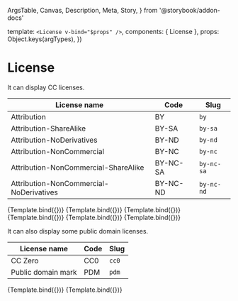   ArgsTable,
  Canvas,
  Description,
  Meta,
  Story,
} from '@storybook/addon-docs'


<Meta title="Components/License" component={License} />

  template: `<License v-bind="$props" />`,
  components: { License },
  props: Object.keys(argTypes),
})

# License

<Description of={License} />

<ArgsTable of={License} />

It can display CC licenses.

| License name                            | Code     | Slug       |
| --------------------------------------- | -------- | ---------- |
| Attribution                             | BY       | `by`       |
| Attribution-ShareAlike                  | BY-SA    | `by-sa`    |
| Attribution-NoDerivatives               | BY-ND    | `by-nd`    |
| Attribution-NonCommercial               | BY-NC    | `by-nc`    |
| Attribution-NonCommercial-ShareAlike    | BY-NC-SA | `by-nc-sa` |
| Attribution-NonCommercial-NoDerivatives | BY-NC-ND | `by-nc-nd` |

<Canvas>
  <Story
    name="BY"
    args={{
      license: 'by',
    }}
  >
    {Template.bind({})}
  </Story>
  <Story
    name="BY-SA"
    args={{
      license: 'by-sa',
    }}
  >
    {Template.bind({})}
  </Story>
  <Story
    name="BY-ND"
    args={{
      license: 'by-nd',
    }}
  >
    {Template.bind({})}
  </Story>
  <Story
    name="BY-NC"
    args={{
      license: 'by-nc',
    }}
  >
    {Template.bind({})}
  </Story>
  <Story
    name="BY-NC-SA"
    args={{
      license: 'by-nc-sa',
    }}
  >
    {Template.bind({})}
  </Story>
  <Story
    name="BY-NC-ND"
    args={{
      license: 'by-nc-nd',
    }}
  >
    {Template.bind({})}
  </Story>
</Canvas>

It can also display some public domain licenses.

| License name       | Code | Slug  |
| ------------------ | ---- | ----- |
| CC Zero            | CC0  | `cc0` |
| Public domain mark | PDM  | `pdm` |

<Canvas>
  <Story
    name="CC0"
    args={{
      license: 'cc0',
    }}
  >
    {Template.bind({})}
  </Story>
  <Story
    name="PDM"
    args={{
      license: 'pdm',
    }}
  >
    {Template.bind({})}
  </Story>
</Canvas>
